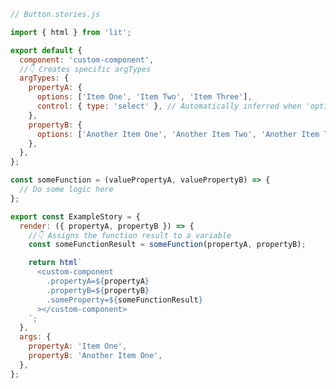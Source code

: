 ```js
// Button.stories.js

import { html } from 'lit';

export default {
  component: 'custom-component',
  //👇 Creates specific argTypes
  argTypes: {
    propertyA: {
      options: ['Item One', 'Item Two', 'Item Three'],
      control: { type: 'select' }, // Automatically inferred when 'options' is defined
    },
    propertyB: {
      options: ['Another Item One', 'Another Item Two', 'Another Item Three'],
    },
  },
};

const someFunction = (valuePropertyA, valuePropertyB) => {
  // Do some logic here
};

export const ExampleStory = {
  render: ({ propertyA, propertyB }) => {
    //👇 Assigns the function result to a variable
    const someFunctionResult = someFunction(propertyA, propertyB);

    return html`
      <custom-component
        .propertyA=${propertyA}
        .propertyB=${propertyB}
        .someProperty=${someFunctionResult}
      ></custom-component>
    `;
  },
  args: {
    propertyA: 'Item One',
    propertyB: 'Another Item One',
  },
};
```
